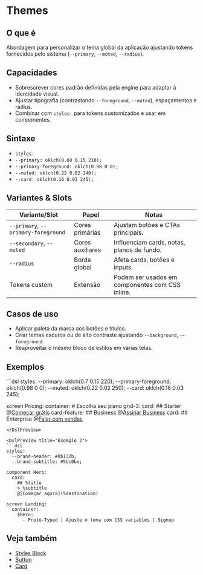 # Themes

## O que é
Abordagem para personalizar o tema global da aplicação ajustando tokens fornecidos pelo sistema (`--primary`, `--muted`, `--radius`).

## Capacidades
- Sobrescrever cores padrão definidas pela engine para adaptar à identidade visual.
- Ajustar tipografia (contrastando `--foreground`, `--muted`), espaçamentos e radius.
- Combinar com `styles:` para tokens customizados e usar em componentes.

## Sintaxe
- `styles:`
- `--primary: oklch(0.68 0.15 210);`
- `--primary-foreground: oklch(0.98 0 0);`
- `--muted: oklch(0.22 0.02 240);`
- `--card: oklch(0.16 0.03 245);`


## Variantes & Slots
| Variante/Slot | Papel | Notas |
| --- | --- | --- |
| `--primary`, `--primary-foreground` | Cores primárias | Ajustam botões e CTAs principais. |
| `--secondary`, `--muted` | Cores auxiliares | Influenciam cards, notas, planos de fundo. |
| `--radius` | Borda global | Afeta cards, botões e inputs. |
| Tokens custom | Extensão | Podem ser usados em componentes com CSS inline. |

## Casos de uso
- Aplicar paleta da marca aos botões e títulos.
- Criar temas escuros ou de alto contraste ajustando `--background`, `--foreground`.
- Reaproveitar o mesmo bloco de estilos em várias telas.

## Exemplos
<DslPreview title="Exemplo 1">
```dsl
styles:
  --primary: oklch(0.7 0.15 220);
  --primary-foreground: oklch(0.98 0 0);
  --muted: oklch(0.22 0.02 250);
  --card: oklch(0.16 0.03 245);

screen Pricing:
  container:
    # Escolha seu plano
    grid-3:
      card:
        ## Starter
        @[Começar grátis](Signup)
      card-feature:
        ## Business
        @[Assinar Business](upgrade)
      card:
        ## Enterprise
        @[Falar com vendas](contact)
```
</DslPreview>

<DslPreview title="Exemplo 2">
```dsl
styles:
  --brand-header: #0b132b;
  --brand-subtitle: #5bc0be;

component Hero:
  card:
    ## %title
    > %subtitle
    @[Começar agora](%destination)

screen Landing:
  container:
    $Hero:
      - Proto-Typed | Ajuste o tema com CSS variables | Signup
```
</DslPreview>

## Veja também
- [Styles Block](./styles-block)
- [Button](./button)
- [Card](./card)
